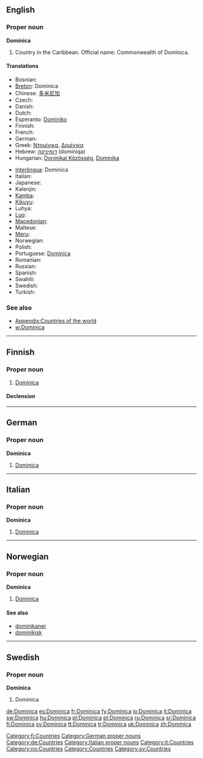 ==English==

===Proper noun===
'''Dominica'''

# Country in the Caribbean. Official name: Commonwealth of Dominica.

====Translations====
{{trans-top|Commonwealth of Dominica}}
* Bosnian: {{t-|bs|Dominika|f}}
* [[Breton]]: Dominica
* Chinese: [[多米尼加]]
* Czech: {{t-|cs|Dominika|f}}
* Danish: {{t-|da|Dominica}}
* Dutch: {{t-|nl|Dominica}}
* Esperanto: [[Dominiko]]
* Finnish: {{t+|fi|Dominica}}
* French: {{t+|fr|Dominique}}
* German: {{t+|de|Dominica}}
* Greek: [[Ντομίνικα]], [[Δομίνικα]]
* Hebrew: [[דומיניקה]] (dominiqa)
* Hungarian: [[Doninikai Közösség]], [[Dominika]]
{{trans-mid}}
* [[Interlingua]]: Dominica
* Italian: {{t+|it|Dominica}}
* Japanese: {{t-|ja|ドミニカ|tr=Dominika|sc=Jpan}}
* Kalenjin: {{tø|kln|Dominika}}
* [[Kamba]]: {{tø|kam|Dominika}}
* [[Kikuyu]]: {{tø|ki|Dominika}}
* Luhya: {{tø|luy|Dominika}}
* [[Luo]]: {{tø|luo|Dominika}}
* [[Macedonian]]: {{t|mk|Доминика|f|tr=Domínika|sc=Cyrl|xs=Macedonian}}
* Maltese: {{t-|mt|Dominika|xs=Maltese}}
* [[Meru]]: {{tø|mer|Dominika}}
* Norwegian: {{t-|no|Dominica}}
* Polish: {{t+|pl|Dominika}}
* Portuguese: [[Domínica]]
* Romanian: {{t-|ro|Dominica|f}}
* Russian: {{t+|ru|Доминика|sc=Cyrl}}
* Spanish: {{t+|es|Dominica}}
* Swahili: {{t|sw|Dominika}}
* Swedish: {{t+|sv|Dominica}}
* Turkish: {{t+|tr|Dominika}}
{{trans-bottom}}

===See also===
* [[Appendix:Countries of the world]]
* [[w:Dominica]]

----

==Finnish==
{{wikipedia|lang=fi}}

===Proper noun===
{{infl|fi|proper noun}}

# [[#English|Dominica]]

====Declension====
{{fi-decl-kulkija|Dominic|np=1}}

[[Category:fi:Countries]]

----

==German==
{{wikipedia|lang=de}}

===Proper noun===
'''Dominica''' {{n}}

# [[#English|Dominica]]

[[Category:German proper nouns]]
[[Category:de:Countries]]

----

==Italian==
{{wikipedia|lang=it}}

===Proper noun===
'''Dominica''' {{f}}

# [[#English|Dominica]]

[[Category:Italian proper nouns]]
[[Category:it:Countries]]

----

==Norwegian==

===Proper noun===
'''Dominica'''

# [[#English|Dominica]]

====See also====
* [[dominikaner]]
* [[dominikisk]]

[[Category:no:Countries]]

----

==Swedish==

===Proper noun===
'''Dominica'''

# Dominica

[[Category:Countries]]
[[Category:sv:Countries]]

[[de:Dominica]]
[[es:Dominica]]
[[fr:Dominica]]
[[fy:Dominica]]
[[io:Dominica]]
[[it:Dominica]]
[[sw:Dominica]]
[[hu:Dominica]]
[[pl:Dominica]]
[[pt:Dominica]]
[[ru:Dominica]]
[[sr:Dominica]]
[[fi:Dominica]]
[[sv:Dominica]]
[[tt:Dominica]]
[[tr:Dominica]]
[[uk:Dominica]]
[[zh:Dominica]]